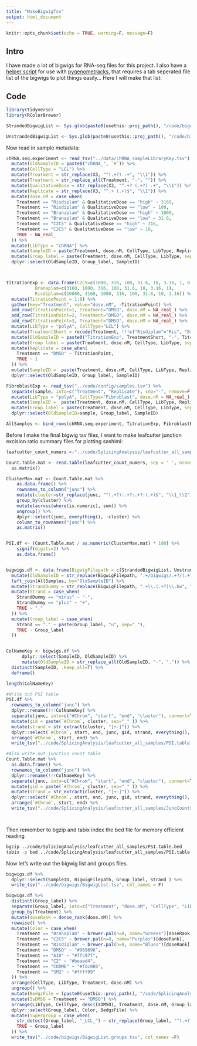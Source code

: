 ```yaml
---
title: "MakeBigwigTsv"
output: html_document
---
```


```r
knitr::opts_chunk$set(echo = TRUE, warning=F, message=F)
```

## Intro

I have made a lot of bigwigs for RNA-seq files for this project. I also have a [helper script](https://github.com/bfairkun/GenometracksByGenotype/blob/master/AggregateBigwigsForPlotting.py) for use with [pygenometracks](https://pygenometracks.readthedocs.io/en/latest/), that requires a tab seperated file list of the bigwigs to plot things easily... Here I will make that list:

## Code

```r
library(tidyverse)
library(RColorBrewer)

StrandedBigwigList <- Sys.glob(paste0(usethis::proj_path(), "/code/bigwigs/stranded/*.bw"))

UnstrandedBigwigList <- Sys.glob(paste0(usethis::proj_path(), "/code/bigwigs/unstranded/*.bw"))

```


Now read in sample metadata:

```r

chRNA.seq.experiment <- read_tsv("../data/chRNA_sampleLibraryKey.tsv") %>%
  mutate(OldSampleID = paste0("chRNA_", `#`)) %>%
  mutate(CellType = "LCL") %>%
  mutate(Treatment = str_replace(X3, "^(.+?) .+", "\\1")) %>%
  mutate(Treatment = str_replace_all(Treatment, "-", "")) %>%
  mutate(QualitativeDose = str_replace(X3, "^.+? (.+?) .+", "\\1")) %>%
  mutate(Replicate = str_replace(X3, "^.+ (.+)$", "\\1")) %>%
  mutate(dose.nM = case_when(
    Treatment == "Risdiplam" & QualitativeDose == "high" ~ 3160,
    Treatment == "Risdiplam" & QualitativeDose == "low" ~ 100,
    Treatment == "Branaplam" & QualitativeDose == "high" ~ 1000,
    Treatment == "Branaplam" & QualitativeDose == "low" ~ 31.6,
    Treatment == "C2C5" & QualitativeDose == "high" ~ 316,
    Treatment == "C2C5" & QualitativeDose == "low" ~ 10,
    TRUE ~ NA_real_
  )) %>%
  mutate(LibType = "chRNA") %>%
  mutate(SampleID = paste(Treatment, dose.nM, CellType, LibType, Replicate, sep = "_")) %>%
  mutate(Group_label = paste(Treatment, dose.nM, CellType, LibType, sep = "_")) %>%
  dplyr::select(OldSampleID, Group_label, SampleID)



TitrationExp <- data.frame(C2C5=c(1000, 316, 100, 31.6, 10, 3.16, 1, 0.316),
           Branaplam=c(3160, 1000, 316, 100, 31.6, 10, 3.16, 1),
           Risdiplam=c(10000, 3160, 1000, 316, 100, 31.6, 10, 3.16)) %>%
  mutate(TitrationPoint = 1:8) %>%
  gather(key="Treatment", value="dose.nM", -TitrationPoint) %>%
  add_row(TitrationPoint=1, Treatment="DMSO", dose.nM = NA_real_) %>%
  add_row(TitrationPoint=2, Treatment="DMSO", dose.nM = NA_real_) %>%
  add_row(TitrationPoint=3, Treatment="DMSO", dose.nM = NA_real_) %>%
  mutate(LibType = "polyA", CellType="LCL") %>%
  mutate(TreatmentShort = recode(Treatment, !!!c("Risdiplam"="Ris", "Branaplam"="Bran"))) %>%
  mutate(OldSampleID = paste0("TitrationExp", TreatmentShort, "-", TitrationPoint)) %>%
  mutate(Group_label = paste(Treatment, dose.nM, CellType, LibType, sep = "_")) %>%
  mutate(Replicate = case_when(
    Treatment == "DMSO" ~ TitrationPoint,
    TRUE ~ 1
  )) %>%
  mutate(SampleID =  paste(Treatment, dose.nM, CellType, LibType, Replicate,sep = "_")) %>%
  dplyr::select(OldSampleID, Group_label, SampleID)

FibroblastExp <- read_tsv("../code/config/samples.tsv") %>%
  separate(sample, into=c("Treatment", "Replicate"), sep="-", remove=F) %>%
  mutate(LibType = "polyA", CellType="Fibroblast", dose.nM = NA_real_) %>%
  mutate(SampleID =  paste(Treatment, dose.nM, CellType, LibType, Replicate,sep = "_")) %>%
  mutate(Group_label = paste(Treatment, dose.nM, CellType, LibType, sep = "_")) %>%
  dplyr::select(OldSampleID=sample, Group_label, SampleID)

AllSamples <- bind_rows(chRNA.seq.experiment, TitrationExp, FibroblastExp)
```

Before I make the final bigwig tsv files, I want to make leafcutter junction excision ratio summary files for plotting sashimi:

```r

leafcutter_count_numers <-"../code/SplicingAnalysis/leafcutter_all_samples/leafcutter_perind_numers.counts.gz"

Count.Table.mat <- read.table(leafcutter_count_numers, sep = ' ', nrows = Inf) %>%
  as.matrix()

ClusterMax.mat <- Count.Table.mat %>%
    as.data.frame() %>%
    rownames_to_column("junc") %>%
    mutate(cluster=str_replace(junc, "^(.+?):.+?:.+?:(.+)$", "\\1_\\2")) %>%
    group_by(cluster) %>%
    mutate(across(where(is.numeric), sum)) %>%
    ungroup() %>%
    dplyr::select(junc, everything(), -cluster) %>%
    column_to_rownames("junc") %>%
    as.matrix()


PSI.df <- (Count.Table.mat / as.numeric(ClusterMax.mat) * 100) %>%
    signif(digits=2) %>%
    as.data.frame()


bigwigs.df <- data.frame(BigwigFilepath = c(StrandedBigwigList, UnstrandedBigwigList)) %>%
  mutate(OldSampleID = str_replace(BigwigFilepath, ".+/bigwigs/.+?/(.+?)\\..+$", "\\1")) %>%
  left_join(AllSamples, by="OldSampleID") %>%
  mutate(StrandDummy = str_replace(BigwigFilepath, ".+\\.(.+?)\\.bw", "\\1")) %>%
  mutate(Strand = case_when(
    StrandDummy == "minus" ~ "-",
    StrandDummy == "plus" ~ "+",
    TRUE ~ "."
  )) %>%
  mutate(Group_label = case_when(
    Strand == "." ~ paste(Group_label, "u", sep="_"),
    TRUE ~ Group_label
  ))


ColNameKey <- bigwigs.df %>%
      dplyr::select(SampleID, OldSampleID) %>%
      mutate(OldSampleID = str_replace_all(OldSampleID, "-", ".")) %>%
  distinct(SampleID, .keep_all=T) %>%
  deframe()

length(ColNameKey)

#Write out PSI table
PSI.df %>%
  rownames_to_column("junc") %>%
  dplyr::rename(!!!ColNameKey) %>%
  separate(junc, into=c("#Chrom", "start", "end", "cluster"), convert=T, remove=F, sep=":") %>%
  mutate(gid = paste(`#Chrom`, cluster, sep="_" )) %>%
  mutate(strand = str_extract(cluster, "[+-]")) %>%
  dplyr::select(`#Chrom`, start, end, junc, gid, strand, everything(), -cluster) %>%
  arrange(`#Chrom`, start, end) %>%
  write_tsv("../code/SplicingAnalysis/leafcutter_all_samples/PSI.table.bed")

#Also write out junction count table
Count.Table.mat %>%
  as.data.frame() %>%
  rownames_to_column("junc") %>%
  dplyr::rename(!!!ColNameKey) %>%
  separate(junc, into=c("#Chrom", "start", "end", "cluster"), convert=T, remove=F, sep=":") %>%
  mutate(gid = paste(`#Chrom`, cluster, sep="_" )) %>%
  mutate(strand = str_extract(cluster, "[+-]")) %>%
  dplyr::select(`#Chrom`, start, end, junc, gid, strand, everything(), -cluster) %>%
  arrange(`#Chrom`, start, end) %>%
  write_tsv("../code/SplicingAnalysis/leafcutter_all_samples/JuncCounts.table.bed")




```


Then remember to bgzip and tabix index the bed file for memory efficient reading

```bash
bgzip ../code/SplicingAnalysis/leafcutter_all_samples/PSI.table.bed
tabix -p bed ../code/SplicingAnalysis/leafcutter_all_samples/PSI.table.bed.gz
```

Now let's write out the bigwig list and groups files.

```r
bigwigs.df %>%
  dplyr::select(SampleID, BigwigFilepath, Group_label, Strand ) %>%
  write_tsv("../code/bigwigs/BigwigList.tsv", col_names = F)

bigwigs.df %>%
  distinct(Group_label) %>%
  separate(Group_label, into=c("Treatment", "dose.nM", "CellType", "LibType", "IsUnstranded"), sep="_", convert=T, remove=F ) %>%
  group_by(Treatment) %>%
  mutate(doseRank = dense_rank(dose.nM)) %>%
  rowwise() %>%
  mutate(Color = case_when(
    Treatment == "Branaplam" ~ brewer.pal(n=8, name="Greens")[doseRank],
    Treatment == "C2C5" ~ brewer.pal(n=8, name="Purples")[doseRank],
    Treatment == "Risdiplam" ~ brewer.pal(n=8, name="Blues")[doseRank],
    Treatment == "DMSO" ~ "#969696",
    Treatment == "A10" ~ "#7fc97f",
    Treatment == "C2" ~ "#beaed4",
    Treatment == "CUOME" ~ "#fdc086",
    Treatment == "SM2" ~ "#ffff99"
  )) %>%
  arrange(CellType, LibType, Treatment, dose.nM) %>%
  ungroup() %>%
  mutate(BedgzFile = (paste0(usethis::proj_path(), "/code/SplicingAnalysis/leafcutter_all_samples/PSI.table.bed.gz"))) %>%
  mutate(IsDMSO = Treatment == "DMSO") %>%
  arrange(LibType, CellType, desc(IsDMSO), Treatment, dose.nM, Group_label) %>%
  dplyr::select(Group_label, Color, BedgzFile) %>%
  mutate(Supergroup = case_when(
    str_detect(Group_label, "_LCL_") ~ str_replace(Group_label, "^(.+?)_.+?_(.+?_.+)$", "\\1_\\2"),
    TRUE ~ Group_label
  )) %>%
  write_tsv("../code/bigwigs/BigwigList.groups.tsv", col_names =F)
```

